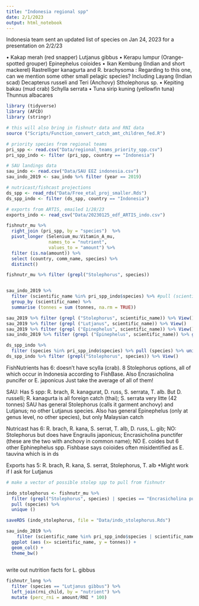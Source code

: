 ```yaml
---
title: "Indonesia regional spp"
date: 2/1/2023
output: html_notebook
---
```


Indonesia team sent an updated list of species on Jan 24, 2023 for a presentation on 2/2/23

•	Kakap merah (red snapper) Lutjanus gibbus
•	Kerapu lumpur (Orange-spotted grouper) Epinephelus coioides
•	Ikan Kembung (Indian and short mackerel) Rastrelliger kanagurta and R. brachysoma : Regarding to this one, can we mention some other small pelagic species? Including Layang (Indian scad) Decapterus russeli and Teri (Anchovy) Stholephorus sp.
•	Kepiting bakau (mud crab) Schylla serrata
•	Tuna sirip kuning (yellowfin tuna) Thunnus albacares



```r
library (tidyverse)
library (AFCD)
library (stringr)

# this will also bring in fishnutr data and RNI data
source ("Scripts/Function_convert_catch_amt_children_fed.R")

# priority species from regional teams
pri_spp <- read.csv("Data/regional_teams_priority_spp.csv") 
pri_spp_indo <- filter (pri_spp, country == "Indonesia")

# SAU landings data
sau_indo <- read.csv("Data/SAU EEZ indonesia.csv") 
sau_indo_2019 <- sau_indo %>% filter (year == 2019)

# nutricast/fishcast projections
ds_spp <- read_rds("Data/Free_etal_proj_smaller.Rds")
ds_spp_indo <- filter (ds_spp, country == "Indonesia")

# exports from ARTIS, emailed 1/28/23
exports_indo <- read_csv("Data/20230125_edf_ARTIS_indo.csv")
```

```r

fishnutr_mu %>%
  right_join (pri_spp, by = "species")  %>%
  pivot_longer (Selenium_mu:Vitamin_A_mu,
                names_to = "nutrient",
                values_to = "amount") %>%
  filter (is.na(amount)) %>% 
  select (country, comm_name, species) %>% 
  distinct()

fishnutr_mu %>% filter (grepl("Stolephorus", species))


sau_indo_2019 %>%
  filter (scientific_name %in% pri_spp_indo$species) %>% #pull (scientific_name) %>% unique()
  group_by (scientific_name) %>%
  summarise (tonnes = sum (tonnes, na.rm = TRUE))

sau_2019 %>% filter (grepl ("Stolephorus", scientific_name)) %>% View()
sau_2019 %>% filter (grepl ("Lutjanus", scientific_name)) %>% View()
sau_2019 %>% filter (grepl ("Epinephelus", scientific_name)) %>% View()
sau_indo_2019 %>% filter (grepl ("Epinephelus", scientific_name)) %>% group_by (scientific_name) %>% summarise (tonnes = sum (tonnes))

ds_spp_indo %>% 
  filter (species %in% pri_spp_indo$species) %>% pull (species) %>% unique()
ds_spp_indo %>% filter (grepl("Stolephorus", species)) %>% View()

```

FishNutrients has 6: doesn't have scylla (crab). 
8 Stolephorus options, all of which occur in Indonesia according to FishBase. Also Encrasicholina puncifer or E. japonicus
Just take the average of all of them! 

SAU: Has 5 spp: R. brach, R. kanagurat, D. russ, S. serrata, T. alb. 
But D. russelli; R. kanagurta is all foreign catch (thai); S. serrata very litte (42 tonnes)
SAU has general Stolephorus (calls it garment anchovy) and Lutjanus; no other Lutjanus species.
Also has general Epinephelus (only at genus level, no other species), but only Malaysian catch

Nutricast has 6: R. brach, R. kana, S. serrat, T. alb, D. russ, L. gib; NO: Stolephorus but does have Engraulis japonicus; Encrasicholina punctifer (these are the two with anchovy in common name); NO E. coides but 6 other Ephinephelus spp. Fishbase says coioides often misidentified as E. tauvina which is in ds

Exports has 5: R. brach, R. kana, S. serrat, Stolephorus, T. alb
*Might work if I ask for Lutjanus

```r

# make a vector of possible stolep spp to pull from fishnutr

indo_stolephorus <- fishnutr_mu %>% 
  filter (grepl("Stolephorus", species) | species == "Encrasicholina punctifer" | species =="Engraulis japonicus") %>%
  pull (species) %>%
  unique ()

saveRDS (indo_stolephorus, file = "Data/indo_stolephorus.Rds")

```

```r
sau_indo_2019 %>%
    filter (scientific_name %in% pri_spp_indo$species | scientific_name == "Lutjanus" | scientific_name == "Stolephorus" | scientific_name == "Epinephelus") %>%
  ggplot (aes (x= scientific_name, y = tonnes)) +
  geom_col() +
  theme_bw()
    
```

write out nutrition facts for L. gibbus
```r
fishnutr_long %>%
  filter (species == "Lutjanus gibbus") %>%
  left_join(rni_child, by = "nutrient") %>%
  mutate (perc_rni = amount/RNI * 100)
```

